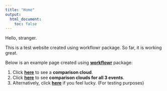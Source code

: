 ```yaml
---
title: "Home"
output:
  html_document:
    toc: false
---
```


Hello, stranger.

This is a test website created using workflowr package. So far, it is working great.

Below is an example page created using **[workflowr](https://jdblischak.github.io/workflowr/index.html)** package:

1. Click **[here](first-analysis.html)** to see a **comparison cloud**.
2. Click **[here](comparison_clouds.html)** to see **comparison clouds for all 3 events**.
3. Alternatively, click **[here](https://www.youtube.com/watch?v=oHg5SJYRHA0)** if you feel lucky. (For testing purposes)
